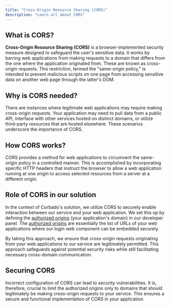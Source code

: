 ```yaml
---
title: "Cross-Origin Resource Sharing (CORS)"
description: "Learn all about CORS"
---
```


## What is CORS?

**Cross-Origin Resource Sharing (CORS)** is a browser-implemented security measure designed to safeguard the user's sensitive data. It works by barring web applications from making requests to a domain that differs from the one where the application originated from. These are known as cross-origin requests. This restriction, termed the "same-origin policy," is intended to prevent malicious scripts on one page from accessing sensitive data on another web page through the latter's DOM.

## Why is CORS needed?

There are instances where legitimate web applications may require making cross-origin requests. Your application may need to pull data from a public API, interface with other services hosted on distinct domains, or utilize third-party resources that are hosted elsewhere. These scenarios underscore the importance of CORS.

## How CORS works?

CORS provides a method for web applications to circumvent the same-origin policy in a controlled manner. This is accomplished by incorporating specific HTTP headers that instruct the browser to allow a web application running at one origin to access selected resources from a server at a different origin.

## Role of CORS in our solution

In the context of Corbado's solution, we utilize CORS to securely enable interaction between our service and your web application. We set this up by defining the [authorized origins](./url-overview#1-authorized-origin) (your application's domain) in our developer panel. The [authorized origins](./url-overview#1-authorized-origin) are essentially the list of URLs of your web applications where our login web component can be embedded securely.

By taking this approach, we ensure that cross-origin requests originating from your web applications to our service are legitimately permitted. This approach safeguards against potential security risks while still facilitating necessary cross-domain communication.

## Securing CORS

Incorrect configuration of CORS can lead to security vulnerabilities. It is, therefore, crucial to limit the authorized origins only to domains that should legitimately be making cross-origin requests to your service. This ensures a secure and functional implementation of CORS in your application.
